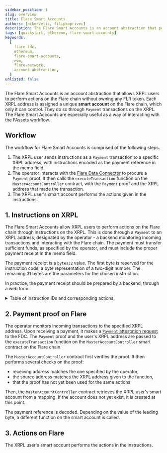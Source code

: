 ```yaml
---
sidebar_position: 1
slug: overview
title: Flare Smart Accounts
authors: [nikerzetic, filipkoprivec]
description: The Flare Smart Accounts is an account abstraction that performs actions on behalf of XRPL users.
tags: [quickstart, ethereum, flare-smart-accounts]
keywords:
  [
    flare-fdc,
    ethereum,
    flare-smart-accounts,
    evm,
    flare-network,
    account-abstraction,
  ]
unlisted: false
---
```



The Flare Smart Accounts is an account abstraction that allows XRPL users to perform actions on the Flare chain without owning any FLR token.
Each XRPL address is assigned a unique **smart account** on the Flare chain, which only it can control.
They do so through `Payment` transactions on the XRPL.
The Flare Smart Accounts are especially useful as a way of interacting with the FAssets workflow.

## Workflow

The workflow for Flare Smart Accounts is comprised of the following steps.

1. The XRPL user sends instructions as a `Payment` transaction to a specific XRPL address, with instructions encoded as the payment reference in the memo field.
2. The operator interacts with the [Flare Data Connector](/fdc/overview) to procure a `Payment` proof.
   It then calls the `executeTransaction` function on the `MasterAccountController` contract, with the `Payment` proof and the XRPL address that made the transaction.
3. The XRPL user's smart account performs the actions given in the instructions.

## 1. Instructions on XRPL

The Flare Smart Accounts allow XRPL users to perform actions on the Flare chain through instructions on the XRPL.
This is done through a `Payment` to an XRPL address, designated by the operator - a backend monitoring incoming transactions and interacting with the Flare chain.
The payment must transfer sufficient funds, as specified by the operator, and must include the proper payment receipt in the memo field.

The payment receipt is a `bytes32` value.
The first byte is reserved for the instruction code, a byte representation of a two-digit number.
The remaining 31 bytes are the parameters for the chosen instruction.

In practice, the payment receipt should be prepared by a backend, through a web form.

<details>
  <summary>Table of instruction IDs and corresponding actions.</summary>
  <table>
    <thead>
      <tr>
        <td>&nbsp;**Instruction ID**</td>
        <td>**Action**&nbsp;</td>
        <td>**Description**&nbsp;</td>
      </tr>
    </thead>
    <tbody>
      <tr>
        <td>&nbsp;01</td>
        <td>&nbsp;deposit</td>
        <td>
          &nbsp;Deposit an `amount` of FXRP into the Firelight vault, designated
          by the `MasterAccountController` contract.
        </td>
      </tr>
      <tr>
        <td>&nbsp;02</td>
        <td>&nbsp;withdraw</td>
        <td>
          &nbsp;Withdraw an `amount` of FXRP from the Firelight vault,
          designated by the `MasterAccountController` contract.
        </td>
      </tr>
      <tr>
        <td>&nbsp;03</td>
        <td>&nbsp;approve</td>
        <td>
          &nbsp;**Deprecated.** Approve the Firelight vault, designated by the
          `MasterAccountController` contract, to spend an `amount` of FXRP from
          your account.
        </td>
      </tr>
      <tr>
        <td>&nbsp;04</td>
        <td>&nbsp;redeem</td>
        <td>
          &nbsp;Redeem `lots` of FXRP. The redemption will be handled by the
          `executor`, specified by the `MasterAccountController` contract.
        </td>
      </tr>
      <tr>
        <td>&nbsp;05</td>
        <td>&nbsp;reserveCollateral</td>
        <td>
          &nbsp;Reserve `lots` of collateral in the `agentVault`, specified by
          the `MasterAccountController` contract. The collateral reservation
          will be handled by the `executor`, also specified by the
          `MasterAccountController` contract.
        </td>
      </tr>
      <tr>
        <td>&nbsp;06</td>
        <td>&nbsp;claimWithdraw</td>
        <td>&nbsp;Claim the withdrawal from the Firelight vault.</td>
      </tr>
      <tr>
        <td>&nbsp;99</td>
        <td>&nbsp;custom</td>
        <td>
          &nbsp;Execute a list of custom function calls. The custom instructions
          need to be registered in advance, with the `MasterAccountController`
          (`registerCustomInstruction` function).
        </td>
      </tr>
    </tbody>
  </table>
  <p>&nbsp;</p>
</details>

## 2. Payment proof on Flare

The operator monitors incoming transactions to the specified XRPL address.
Upon receiving a payment, it makes a [`Payment` attestation request](/fdc/attestation-types/payment) to the FDC.
The `Payment` proof and the user's XRPL address are passed to the `executeTransaction` function on the `MasterAccountController` smart contract on the Flare chain.

The `MasterAccountController` contract first verifies the proof.
It then performs several checks on the proof:

- receiving address matches the one specified by the operator,
- the source address matches the XRPL address given to the function,
- that the proof has not yet been used for the same actions.

Then, the `MasterAccountController` contract retrieves the XRPL user's smart account from a mapping.
If the account does not yet exist, it is created at this point.

The payment reference is decoded.
Depending on the value of the leading byte, a different function on the smart account is called.

## 3. Actions on Flare

The XRPL user's smart account performs the actions in the instructions.
